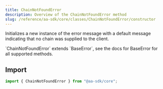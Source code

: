 ```yaml
---
title: ChainNotFoundError
description: Overview of the ChainNotFoundError method
slug: /reference/aa-sdk/core/classes/ChainNotFoundError/constructor
---
```



Initializes a new instance of the error message with a default message indicating that no chain was supplied to the client.

<Note>
  `ChainNotFoundError` extends `BaseError`, see the docs for BaseError for all
  supported methods.
</Note>

## Import

```ts
import { ChainNotFoundError } from "@aa-sdk/core";
```
